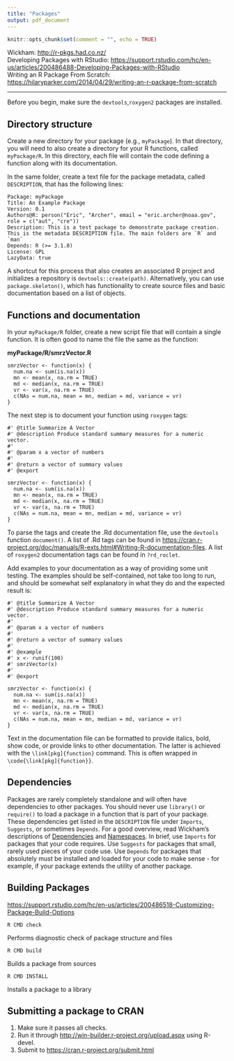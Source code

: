 ```yaml
---
title: "Packages"
output: pdf_document
---
```

```r
knitr::opts_chunk$set(comment = "", echo = TRUE)
```

Wickham: [http://r-pkgs.had.co.nz/](http://r-pkgs.had.co.nz/)  
Developing Packages with RStudio: [https://support.rstudio.com/hc/en-us/articles/200486488-Developing-Packages-with-RStudio](https://support.rstudio.com/hc/en-us/articles/200486488-Developing-Packages-with-RStudio)  
Writing an R Package From Scratch: [https://hilaryparker.com/2014/04/29/writing-an-r-package-from-scratch](https://hilaryparker.com/2014/04/29/writing-an-r-package-from-scratch) 

***

Before you begin, make sure the `devtools`,`roxygen2` packages are installed. 

## Directory structure

Create a new directory for your package (e.g., `myPackage`). In that directory, you will need to also create a directory for your R functions, called `myPackage/R`. In this directory, each file will contain the code defining a function along with its documentation.

In the same folder, create a text file for the package metadata, called `DESCRIPTION`, that has the following lines:

```{}
Package: myPackage
Title: An Example Package
Version: 0.1
Authors@R: person("Eric", "Archer", email = "eric.archer@noaa.gov", role = c("aut", "cre"))
Description: This is a test package to demonstrate package creation. This is the metadata DESCRIPTION file. The main folders are `R` and `man`
Depends: R (>= 3.1.0)
License: GPL
LazyData: true
```

A shortcut for this process that also creates an associated R project and initializes a repository is `devtools::create(path)`. Alternatively, you can use `package.skeleton()`, which has functionality to create source files and basic documentation based on a list of objects.

## Functions and documentation

In your `myPackage/R` folder, create a new script file that will contain a single function. It is often good to name the file the same as the function:

__myPackage/R/smrzVector.R__
```{}
smrzVector <- function(x) {
  num.na <- sum(is.na(x))
  mn <- mean(x, na.rm = TRUE)
  md <- median(x, na.rm = TRUE)
  vr <- var(x, na.rm = TRUE)
  c(NAs = num.na, mean = mn, median = md, variance = vr)
}
```

The next step is to document your function using `roxygen` tags:

```{}
#' @title Summarize A Vector
#' @description Produce standard summary measures for a numeric vector.
#' 
#' @param x a vector of numbers
#' 
#' @return a vector of summary values
#' @export

smrzVector <- function(x) {
  num.na <- sum(is.na(x))
  mn <- mean(x, na.rm = TRUE)
  md <- median(x, na.rm = TRUE)
  vr <- var(x, na.rm = TRUE)
  c(NAs = num.na, mean = mn, median = md, variance = vr)
}
```

To parse the tags and create the .Rd documentation file, use the `devtools` function `document()`. A list of .Rd tags can be found in [https://cran.r-project.org/doc/manuals/R-exts.html#Writing-R-documentation-files](https://cran.r-project.org/doc/manuals/R-exts.html#Writing-R-documentation-files). A list of `roxygen2` documentation tags can be found in `?rd_roclet`.

Add examples to your documentation as a way of providing some unit testing. The examples should be self-contained, not take too long to run, and should be somewhat self explanatory in what they do and the expected result is:
```{}
#' @title Summarize A Vector
#' @description Produce standard summary measures for a numeric vector.
#' 
#' @param x a vector of numbers
#' 
#' @return a vector of summary values
#' 
#' @example
#' x <- runif(100)
#' smrzVector(x)
#'
#' @export

smrzVector <- function(x) {
  num.na <- sum(is.na(x))
  mn <- mean(x, na.rm = TRUE)
  md <- median(x, na.rm = TRUE)
  vr <- var(x, na.rm = TRUE)
  c(NAs = num.na, mean = mn, median = md, variance = vr)
}
```

Text in the documentation file can be formatted to provide italics, bold, show code, or provide links to other documentation. The latter is achieved with the `\link[pkg]{function}` command. This is often wrapped in `\code{\link[pkg]{function}}`.


## Dependencies

Packages are rarely completely standalone and will often have dependencies to other packages. You should never use `library()` or `require()` to load a package in a function that is part of your package. These dependencies get listed in the `DESCRIPTION` file under `Imports`, `Suggests`, or sometimes `Depends`. For a good overview, read Wickham's descriptions of [Dependencies](http://r-pkgs.had.co.nz/description.html#dependencies) and [Namespaces](http://r-pkgs.had.co.nz/namespace.html#namespace). In brief, use `Imports` for packages that your code requires. Use `Suggests` for packages that small, rarely used pieces of your code use. Use `Depends` for packages that absolutely must be installed and loaded for your code to make sense - for example, if your package extends the utility of another package.


## Building Packages
[https://support.rstudio.com/hc/en-us/articles/200486518-Customizing-Package-Build-Options](https://support.rstudio.com/hc/en-us/articles/200486518-Customizing-Package-Build-Options)

```{}
R CMD check
```
Performs diagnostic check of package structure and files

```{}
R CMD build
```
Builds a package from sources

```{}
R CMD INSTALL
```
Installs a package to a library


## Submitting a package to CRAN

1) Make sure it passes all checks.
2) Run it through [http://win-builder.r-project.org/upload.aspx](http://win-builder.r-project.org/upload.aspx) using R-devel.
3) Submit to [https://cran.r-project.org/submit.html](https://cran.r-project.org/submit.html)